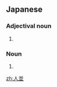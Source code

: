==Japanese==
{{ja-kanjitab|ひと|な|o2=み}}

===Adjectival noun===
{{ja-adj|infl=な|ひとなみ}}

# {{alternative spelling of|人並み|lang=ja}}

===Noun===
{{ja-noun|ひとなみ}}

# {{alternative spelling of|人並み|lang=ja}}

[[zh:人並]]